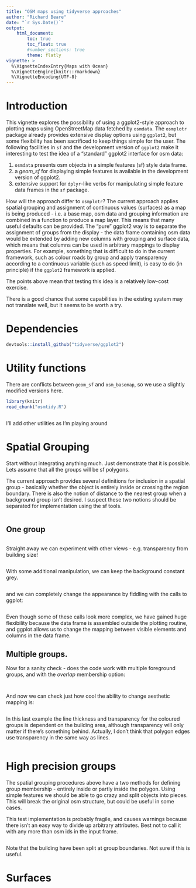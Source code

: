 ```yaml
---
title: "OSM maps using tidyverse approaches"
author: "Richard Beare"
date: "`r Sys.Date()`"
output: 
    html_document:
        toc: true
        toc_float: true
        #number_sections: true
        theme: flatly
vignette: >
  %\VignetteIndexEntry{Maps with Ocean}
  %\VignetteEngine{knitr::rmarkdown}
  %\VignetteEncoding{UTF-8}
---
```


# Introduction

This vignette explores the possibility of using a ggplot2-style approach to
plotting maps using OpenStreetMap data fetched by `osmdata`. The `osmplotr` package
already provides extensive display options using `ggplot2`, but some flexibility has been
sacrificed to keep things simple for the user. The following facilities in `sf` and the
development version of `ggplot2` make it interesting to test the idea of a "standard" ggplot2
interface for osm data:

1. `osmdata` presents osm objects in a simple features (sf) style data frame.
1. a *geom_sf* for displaying simple features is available in the development version of ggplot2.
1. extensive support for `dplyr`-like verbs for manipulating simple feature data frames in the `sf`
package.

How will the approach differ to `osmplotr`? The current approach applies spatial grouping and
assignment of continuous values (surfaces) as a map is being produced - i.e. a base map, 
osm data and grouping information are combined in a function to produce a map layer. 
This means that many useful defaults can be provided. The "pure" ggplot2 way is to separate
the assignment of groups from the display - the data frame containing osm data would be
extended by adding new columns with grouping and surface data, which means that columns can
be used in arbitrary mappings to display properties. For example, something that is difficult
to do in the current framework, such as colour roads by group and apply transparency according
to a continuous variable (such as speed limit), is easy to do (in principle) if the `ggplot2`
framework is applied.

The points above mean that testing this idea is a relatively low-cost exercise.

There is a good chance that some capabilities in the existing system may not translate
well, but it seems to be worth a try.

# Dependencies

```r
devtools::install_github("tidyverse/ggplot2")
```


# Utility functions

There are conflicts between `geom_sf` and `osm_basemap`, so we use a slightly modified versions
here.
```r
library(knitr)
read_chunk("osmtidy.R")
```
```r

```

I'll add other utilities as I'm playing around

# Spatial Grouping

Start without integrating anything much. Just demonstrate that it is possible. Lets assume that
all the groups will be sf polygons.

The current approach provides several definitions for inclusion in a spatial group -
basically whether the object is entirely inside or crossing the region boundary. There is also the
notion of distance to the nearest group when a background group isn't desired. I suspect these
two notions should be separated for implementation using the sf tools.

```r

```
## One group

```r

```

Straight away we can experiment with other views - e.g. transparency from building size!

```r

```

With some additional manipulation, we can keep the background constant grey.

```r

```

and we can completely change the appearance by fiddling with the calls to ggplot:

```r

```

Even though some of these calls look more complex, we have gained huge flexibility because
the data frame is assembled outside the plotting routine, and ggplot allows us to change
the mapping between visible elements and columns in the data frame.

## Multiple groups.

Now for a sanity check - does the code work with multiple foreground groups, and with
the _overlap_ membership option:

```r

```

```r

```

And now we can check just how cool the ability to change aesthetic mapping is:

```r

```

In this last example the line thickness and transparency for the coloured groups is dependent
on the building area, although transparency will only matter if there's something behind. Actually,
I don't think that polygon edges use transparency in the same way as lines.

```r

```

# High precision groups

The spatial grouping procedures above have a two methods for defining group membership - 
entirely inside or partly inside the polygon. Using simple features we should be able to
go crazy and split objects into pieces. This will break the original osm structure, but
could be useful in some cases.

This test implementation is probably fragile, and causes warnings because there isn't an easy 
way to divide up arbitrary attributes. Best not to call it with any more than osm ids in the
input frame.

```r

```
Note that the building have been split at group boundaries. Not sure if this is useful.

# Surfaces





